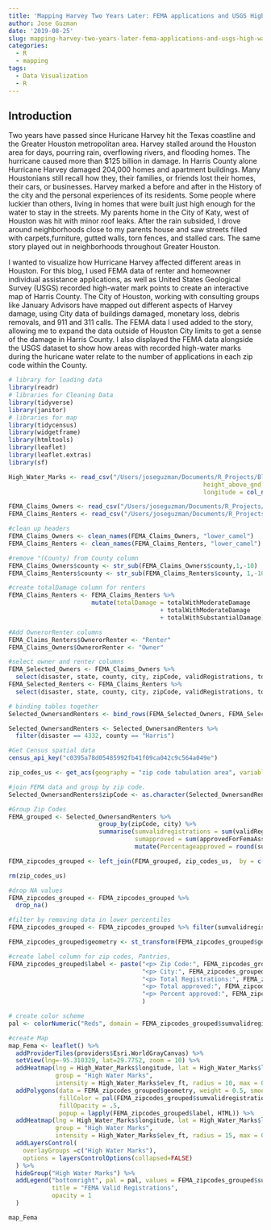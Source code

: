 ```yaml
---
title: 'Mapping Harvey Two Years Later: FEMA applications and USGS High Water Marks'
author: Jose Guzman
date: '2019-08-25'
slug: mapping-harvey-two-years-later-fema-applications-and-usgs-high-water-marks
categories:
  - R
  - mapping
tags:
  - Data Visualization
  - R
---
```


## Introduction

Two years have passed since Huricane Harvey hit the Texas coastline and the Greater Houston metropolitan area. Harvey stalled around the Houston area for days, pourring rain, overflowing rivers, and flooding homes. The hurricane caused more than $125 billion in damage. In Harris County alone Hurricane Harvey damaged 204,000 homes and apartment buildings. Many Houstonians still recall how they, their families, or friends lost their homes, their cars, or businesses. Harvey marked a before and after in the History of the city and the personal experiences of its residents. Some people where luckier than others, living in homes that were built just high enough for the water to stay in the streets. My parents home in the City of Katy, west of Houston was hit with minor roof leaks. After the rain subsided, I drove around neighborhoods close to my parents house and saw streets filled with carpets,furniture, gutted walls, torn fences, and stalled cars. The same story played out in neighborhoods throughout Greater Houston. 

I wanted to visualize how Hurricane Harvey affected different areas in Houston. For this blog, I used FEMA data of renter and homeowner individual assistance applications, as well as United States Geological Survey (USGS) recorded high-water mark points to create an interactive map of Harris County. The City of Houston, working with consulting groups like January Advisors have mapped out different aspects of Harvey damage, using City data of buildings damaged, monetary loss, debris removals, and 911 and 311 calls. The FEMA data I used added to the story, allowing me to expand the data outside of Houston City limits to get a sense of the damage in Harris County. I also displayed the FEMA data alongside the USGS dataset to show how areas with recorded high-water marks during the huricane  water relate to the number of applications in each zip code within the County.

```r
# library for loading data
library(readr)
# libraries for Cleaning Data
library(tidyverse)
library(janitor)
# libraries for map
library(tidycensus)
library(widgetframe)
library(htmltools)
library(leaflet)
library(leaflet.extras)
library(sf)
```

```r
High_Water_Marks <- read_csv("/Users/joseguzman/Documents/R_Projects/Blog_Version_3/Harvey_Map_Data/USGSHWMs.csv", col_types = cols(elev_ft = col_number(), 
                                                      height_above_gnd = col_number(), latitude = col_number(), 
                                                      longitude = col_number()))

FEMA_Claims_Owners <- read_csv("/Users/joseguzman/Documents/R_Projects/Blog_Version_3/Harvey_Map_Data/owners.csv")
FEMA_Claims_Renters <- read_csv("/Users/joseguzman/Documents/R_Projects/Blog_Version_3/Harvey_Map_Data/Renters.csv")

```

```r
#clean up headers 
FEMA_Claims_Owners <- clean_names(FEMA_Claims_Owners, "lower_camel")
FEMA_Claims_Renters <- clean_names(FEMA_Claims_Renters, "lower_camel")
```

```r
#remove "(County) from County column
FEMA_Claims_Owners$county <- str_sub(FEMA_Claims_Owners$county,1,-10)
FEMA_Claims_Renters$county <- str_sub(FEMA_Claims_Renters$county, 1,-10)
```

```r
#create totalDamage column for renters
FEMA_Claims_Renters <- FEMA_Claims_Renters %>%
                       mutate(totalDamage = totalWithModerateDamage 
                                          + totalWithModerateDamage 
                                          + totalWithSubstantialDamage)
```

```r
#Add OwnerorRenter columns
FEMA_Claims_Renters$OwnerorRenter <- "Renter"
FEMA_Claims_Owners$OwnerorRenter <- "Owner"
```

```r
#select owner and renter columns 
FEMA_Selected_Owners <- FEMA_Claims_Owners %>% 
  select(disaster, state, county, city, zipCode, validRegistrations, totalInspected, totalDamage, approvedForFemaAssistance, OwnerorRenter)
FEMA_Selected_Renters <- FEMA_Claims_Renters %>%
  select(disaster, state, county, city, zipCode, validRegistrations, totalInspected, totalDamage, approvedForFemaAssistance, OwnerorRenter)
```

```r
# binding tables together
Selected_OwnersandRenters <- bind_rows(FEMA_Selected_Owners, FEMA_Selected_Renters)

Selected_OwnersandRenters <- Selected_OwnersandRenters %>%
  filter(disaster == 4332, county == "Harris")
```

```r
#Get Census spatial data
census_api_key("c0395a78d05485992fb41f09ca042c9c564a049e")
```

```r
zip_codes_us <- get_acs(geography = "zip code tabulation area", variables = "B00002_001", geometry = TRUE)
```
```R
#join FEMA data and group by zip code. 
Selected_OwnersandRenters$zipCode <- as.character(Selected_OwnersandRenters$zipCode)

#Group Zip Codes 
FEMA_grouped <- Selected_OwnersandRenters %>% 
                         group_by(zipCode, city) %>%
                         summarise(sumvalidregistrations = sum(validRegistrations), 
                                   sumapproved = sum(approvedForFemaAssistance)) %>%
                                   mutate(Percentageapproved = round(sumapproved/sumvalidregistrations, 2))

FEMA_zipcodes_grouped <- left_join(FEMA_grouped, zip_codes_us,  by = c("zipCode" = "GEOID"))
```

```r
rm(zip_codes_us)
```

```r
#drop NA values
FEMA_zipcodes_grouped <- FEMA_zipcodes_grouped %>%
  drop_na()

#filter by removing data in lower percentiles
FEMA_zipcodes_grouped <- FEMA_zipcodes_grouped %>% filter(sumvalidregistrations > 25)

FEMA_zipcodes_grouped$geometry <- st_transform(FEMA_zipcodes_grouped$geometry, 4326)
```

```r
#create label column for zip codes, Pantries, 
FEMA_zipcodes_grouped$label <- paste("<p> Zip Code:", FEMA_zipcodes_grouped$zipCode,"</P>",
                                     "<p> City:", FEMA_zipcodes_grouped$city,"</P>",
                                     "<p> Total Registrations:", FEMA_zipcodes_grouped$sumvalidregistrations,"</P>",
                                     "<p> Total approved:", FEMA_zipcodes_grouped$sumapproved, "</P>", 
                                     "<p> Percent approved:", FEMA_zipcodes_grouped$Percentageapproved, "</P>"
                                     )
```

```r
# create color scheme 
pal <- colorNumeric("Reds", domain = FEMA_zipcodes_grouped$sumvalidregistrations, n = 4)

#create Map
map_Fema <- leaflet() %>%
  addProviderTiles(providers$Esri.WorldGrayCanvas) %>%
  setView(lng=-95.310329, lat=29.7752, zoom = 10) %>%
  addHeatmap(lng = High_Water_Marks$longitude, lat = High_Water_Marks$latitude, 
             group = "High Water Marks",
             intensity = High_Water_Marks$elev_ft, radius = 10, max = 0.3, blur = 10) %>%
  addPolygons(data = FEMA_zipcodes_grouped$geometry, weight = 0.5, smooth = 1.5, opacity = .3,
              fillColor = pal(FEMA_zipcodes_grouped$sumvalidregistrations),
              fillOpacity = .5,
              popup = lapply(FEMA_zipcodes_grouped$label, HTML)) %>%
  addHeatmap(lng = High_Water_Marks$longitude, lat = High_Water_Marks$latitude, 
             group = "High Water Marks",
             intensity = High_Water_Marks$elev_ft, radius = 15, max = 0.5) %>%
  addLayersControl(
    overlayGroups =c("High Water Marks"),
    options = layersControlOptions(collapsed=FALSE)
  ) %>% 
  hideGroup("High Water Marks") %>%
  addLegend("bottomright", pal = pal, values = FEMA_zipcodes_grouped$sumvalidregistrations,
            title = "FEMA Valid Registrations",
            opacity = 1
  )
```

```r
map_Fema
```